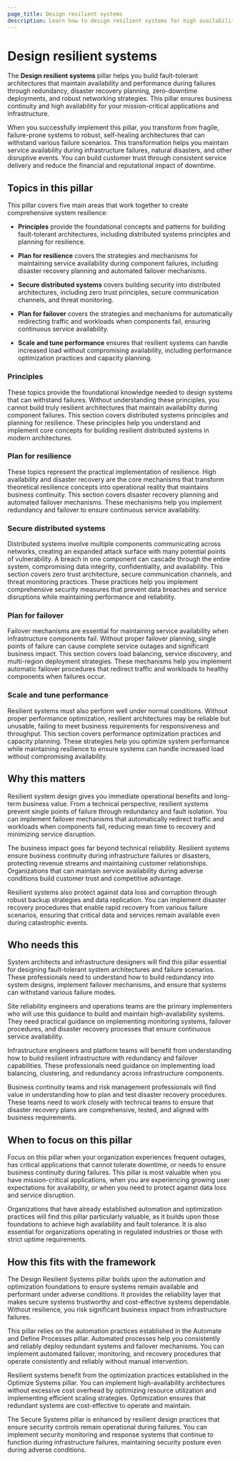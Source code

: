 ```yaml
---
page_title: Design resilient systems
description: Learn how to design resilient systems for high availability and fault tolerance.
---
```


# Design resilient systems

The **Design resilient systems** pillar helps you build fault-tolerant architectures that maintain availability and performance during failures through redundancy, disaster recovery planning, zero-downtime deployments, and robust networking strategies. This pillar ensures business continuity and high availability for your mission-critical applications and infrastructure.

When you successfully implement this pillar, you transform from fragile, failure-prone systems to robust, self-healing architectures that can withstand various failure scenarios. This transformation helps you maintain service availability during infrastructure failures, natural disasters, and other disruptive events. You can build customer trust through consistent service delivery and reduce the financial and reputational impact of downtime.

## Topics in this pillar

This pillar covers five main areas that work together to create comprehensive system resilience:

- **Principles** provide the foundational concepts and patterns for building fault-tolerant architectures, including distributed systems principles and planning for resilience.

- **Plan for resilience** covers the strategies and mechanisms for maintaining service availability during component failures, including disaster recovery planning and automated failover mechanisms.

- **Secure distributed systems** covers building security into distributed architectures, including zero trust principles, secure communication channels, and threat monitoring.

- **Plan for failover** covers the strategies and mechanisms for automatically redirecting traffic and workloads when components fail, ensuring continuous service availability.

- **Scale and tune performance** ensures that resilient systems can handle increased load without compromising availability, including performance optimization practices and capacity planning.

### Principles

These topics provide the foundational knowledge needed to design systems that can withstand failures. Without understanding these principles, you cannot build truly resilient architectures that maintain availability during component failures. This section covers distributed systems principles and planning for resilience. These principles help you understand and implement core concepts for building resilient distributed systems in modern architectures.

### Plan for resilience

These topics represent the practical implementation of resilience. High availability and disaster recovery are the core mechanisms that transform theoretical resilience concepts into operational reality that maintains business continuity. This section covers disaster recovery planning and automated failover mechanisms. These mechanisms help you implement redundancy and failover to ensure continuous service availability.

### Secure distributed systems

Distributed systems involve multiple components communicating across networks, creating an expanded attack surface with many potential points of vulnerability. A breach in one component can cascade through the entire system, compromising data integrity, confidentiality, and availability. This section covers zero trust architecture, secure communication channels, and threat monitoring practices. These practices help you implement comprehensive security measures that prevent data breaches and service disruptions while maintaining performance and reliability.

### Plan for failover

Failover mechanisms are essential for maintaining service availability when infrastructure components fail. Without proper failover planning, single points of failure can cause complete service outages and significant business impact. This section covers load balancing, service discovery, and multi-region deployment strategies. These mechanisms help you implement automatic failover procedures that redirect traffic and workloads to healthy components when failures occur.

### Scale and tune performance

Resilient systems must also perform well under normal conditions. Without proper performance optimization, resilient architectures may be reliable but unusable, failing to meet business requirements for responsiveness and throughput. This section covers performance optimization practices and capacity planning. These strategies help you optimize system performance while maintaining resilience to ensure systems can handle increased load without compromising availability.

## Why this matters

Resilient system design gives you immediate operational benefits and long-term business value. From a technical perspective, resilient systems prevent single points of failure through redundancy and fault isolation. You can implement failover mechanisms that automatically redirect traffic and workloads when components fail, reducing mean time to recovery and minimizing service disruption.

The business impact goes far beyond technical reliability. Resilient systems ensure business continuity during infrastructure failures or disasters, protecting revenue streams and maintaining customer relationships. Organizations that can maintain service availability during adverse conditions build customer trust and competitive advantage.

Resilient systems also protect against data loss and corruption through robust backup strategies and data replication. You can implement disaster recovery procedures that enable rapid recovery from various failure scenarios, ensuring that critical data and services remain available even during catastrophic events.

## Who needs this

System architects and infrastructure designers will find this pillar essential for designing fault-tolerant system architectures and failure scenarios. These professionals need to understand how to build redundancy into system designs, implement failover mechanisms, and ensure that systems can withstand various failure modes.

Site reliability engineers and operations teams are the primary implementers who will use this guidance to build and maintain high-availability systems. They need practical guidance on implementing monitoring systems, failover procedures, and disaster recovery processes that ensure continuous service availability.

Infrastructure engineers and platform teams will benefit from understanding how to build resilient infrastructure with redundancy and failover capabilities. These professionals need guidance on implementing load balancing, clustering, and redundancy across infrastructure components.

Business continuity teams and risk management professionals will find value in understanding how to plan and test disaster recovery procedures. These teams need to work closely with technical teams to ensure that disaster recovery plans are comprehensive, tested, and aligned with business requirements.

## When to focus on this pillar

Focus on this pillar when your organization experiences frequent outages, has critical applications that cannot tolerate downtime, or needs to ensure business continuity during failures. This pillar is most valuable when you have mission-critical applications, when you are experiencing growing user expectations for availability, or when you need to protect against data loss and service disruption.

Organizations that have already established automation and optimization practices will find this pillar particularly valuable, as it builds upon those foundations to achieve high availability and fault tolerance. It is also essential for organizations operating in regulated industries or those with strict uptime requirements.

## How this fits with the framework

The Design Resilient Systems pillar builds upon the automation and optimization foundations to ensure systems remain available and performant under adverse conditions. It provides the reliability layer that makes secure systems trustworthy and cost-effective systems dependable. Without resilience, you risk significant business impact from infrastructure failures.

This pillar relies on the automation practices established in the Automate and Define Processes pillar. Automated processes help you consistently and reliably deploy redundant systems and failover mechanisms. You can implement automated failover, monitoring, and recovery procedures that operate consistently and reliably without manual intervention.

Resilient systems benefit from the optimization practices established in the Optimize Systems pillar. You can implement high-availability architectures without excessive cost overhead by optimizing resource utilization and implementing efficient scaling strategies. Optimization ensures that redundant systems are cost-effective to operate and maintain.

The Secure Systems pillar is enhanced by resilient design practices that ensure security controls remain operational during failures. You can implement security monitoring and response systems that continue to function during infrastructure failures, maintaining security posture even during adverse conditions.

